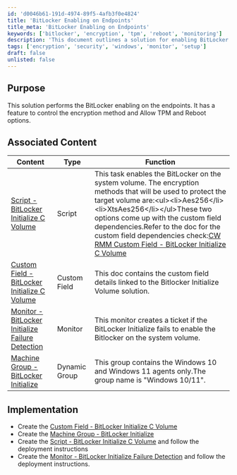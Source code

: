 ```yaml
---
id: 'd0046b61-191d-4974-89f5-4afb3f0e4824'
title: 'BitLocker Enabling on Endpoints'
title_meta: 'BitLocker Enabling on Endpoints'
keywords: ['bitlocker', 'encryption', 'tpm', 'reboot', 'monitoring']
description: 'This document outlines a solution for enabling BitLocker on endpoints, including options for encryption methods and TPM control. It includes associated content such as scripts, custom fields, and monitors to ensure effective deployment and management of BitLocker encryption.'
tags: ['encryption', 'security', 'windows', 'monitor', 'setup']
draft: false
unlisted: false
---
```

## Purpose

This solution performs the BitLocker enabling on the endpoints. It has a feature to control the encryption method and Allow TPM and Reboot options.

## Associated Content

| Content                                                                                   | Type         | Function                                                                                                                                                                                                                          |
|-------------------------------------------------------------------------------------------|--------------|-----------------------------------------------------------------------------------------------------------------------------------------------------------------------------------------------------------------------------------|
| [Script - BitLocker Initialize C Volume](https://proval.itglue.com/DOC-5078775-15829737) | Script       | This task enables the BitLocker on the system volume. The encryption methods that will be used to protect the target volume are:\<ul>\<li>Aes256\</li>\<li>XtsAes256\</li>\</ul>These two options come up with the custom field dependencies.Refer to the doc for the custom field dependencies check:[CW RMM Custom Field - BitLocker Initialize C Volume](https://proval.itglue.com/DOC-5078775-15829738) |
| [Custom Field - BitLocker Initialize C Volume](https://proval.itglue.com/DOC-5078775-15829738) | Custom Field | This doc contains the custom field details linked to the Bitlocker Initialize Volume solution.                                                                                                                                    |
| [Monitor - BitLocker Initialize Failure Detection](https://proval.itglue.com/DOC-5078775-15829735) | Monitor      | This monitor creates a ticket if the BitLocker Initialize fails to enable the Bitlocker on the system volume.                                                                                                                    |
| [Machine Group - BitLocker Initialize](https://proval.itglue.com/DOC-5078775-15833951) | Dynamic Group| This group contains the Windows 10 and Windows 11 agents only.The group name is "Windows 10/11".                                                                                                                             |

## Implementation

- Create the [Custom Field - BitLocker Initialize C Volume](https://proval.itglue.com/DOC-5078775-15829738)
- Create the [Machine Group - BitLocker Initialize](https://proval.itglue.com/DOC-5078775-15833951)
- Create the [Script - BitLocker Initialize C Volume](https://proval.itglue.com/DOC-5078775-15829737) and follow the deployment instructions
- Create the [Monitor - BitLocker Initialize Failure Detection](https://proval.itglue.com/DOC-5078775-15829735) and follow the deployment instructions.











